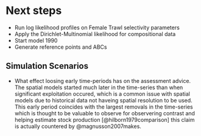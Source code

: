 # Next steps {#nextsteps}

- Run log likelihood profiles on Female Trawl selectivity parameters
- Apply the Dirichlet-Multinomial likelihood for compositional data
- Start model 1990
- Generate reference points and ABCs




## Simulation Scenarios {-}


- What effect loosing early time-periods has on the assessment advice. The spatial models started much later in the time-series than when significant exploitation occured, which is a common issue with spatial models due to historical data not haveing spatial resolution to be used. This early period coincides with the largest removals in the time-series which is thought to be valuable to observe for observering contrast and helping estimate stock production [@hilborn1979comparison] this claim is actually countered by @magnusson2007makes.

